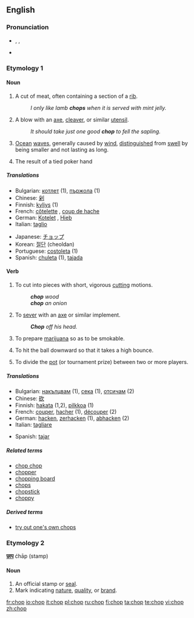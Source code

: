 ==English==

===Pronunciation===
*{{enPR|chŏp}}, {{IPA|/ʧɒp/}}, {{SAMPA|/tSQp/}}
*{{audio|en-us-chop.ogg|Audio (US)}}
*:{{rhymes|ɒp}}

===Etymology 1===
{{rfe}}

====Noun====
{{en-noun}}

# A cut of meat, often containing a section of a [[rib]].
#:''I only like lamb '''''chops''''' when it is served with mint jelly.''
# A blow with an [[axe]], [[cleaver]], or similar [[utensil]].
#:''It should take just one good '''''chop''''' to fell the sapling.''
# [[ocean|Ocean]] [[wave]]s, generally caused by [[wind]], [[distinguished]] from [[swell]] by being smaller and not lasting as long.
# {{poker}} The result of a tied poker hand

=====Translations=====
{{trans-top|chop}}
*Bulgarian: [[котлет]] {{m}} (1), [[пържола]] {{f}} (1)
*Chinese: [[剁]]
*Finnish: [[kyljys]] (1)
*French: [[côtelette]] {{f}}, [[coup de hache]] {{m}}
*German: [[Kotelet]] {{n}}, [[Hieb]] {{m}}
*Italian: [[taglio]] {{m}}
{{trans-mid}}
*Japanese: [[チョップ]]
*Korean: [[절단]] (cheoldan)
*Portuguese: [[costoleta]] {{f}} (1)
*Spanish: [[chuleta]] {{f}} (1), [[tajada]] {{f}}
{{trans-bottom}}

====Verb====
{{en-verb|chops|chopping|chopped|chopped}}

# {{transitive}} To cut into pieces with short, vigorous [[cutting]] motions.
#:'''''chop''' wood''
#:'''''chop''' an onion''
# {{transitive}} To [[sever]] with an [[axe]] or similar implement.
#:'''''Chop''' off his head.''
# {{transitive}} To prepare [[marijuana]] so as to be smokable.
# {{context|transitive|baseball}} To hit the ball downward so that it takes a high bounce.
# {{poker}} To divide the [[pot]] (or tournament prize) between two or more players.

=====Translations=====
{{trans-top|to chop}}
*Bulgarian: [[накълцвам]] (1), [[сека]] (1), [[отсичам]] (2)
*Chinese: [[砍]]
*Finnish: [[hakata]] (1,2), [[pilkkoa]] (1)
*French: [[couper]], [[hacher]] (1), [[découper]] (2)
*German: [[hacken]], [[zerhacken]] (1), [[abhacken]] (2)
*Italian: [[tagliare]]
{{trans-mid}}
*Spanish: [[tajar]]
{{trans-bottom}}

=====Related terms=====
*[[chop chop]]
*[[chopper]]
*[[chopping board]]
*[[chops]]
*[[chopstick]]
*[[choppy]]

=====Derived terms=====
*[[try out one's own chops]]

===Etymology 2===
{{Hind.}} '''[[छाप]]''' ćhāp (stamp)

====Noun====
{{en-noun}}

# An official stamp or [[seal]].
# Mark indicating [[nature]], [[quality]], or [[brand]].

[[fr:chop]]
[[io:chop]]
[[it:chop]]
[[pl:chop]]
[[ru:chop]]
[[fi:chop]]
[[ta:chop]]
[[te:chop]]
[[vi:chop]]
[[zh:chop]]